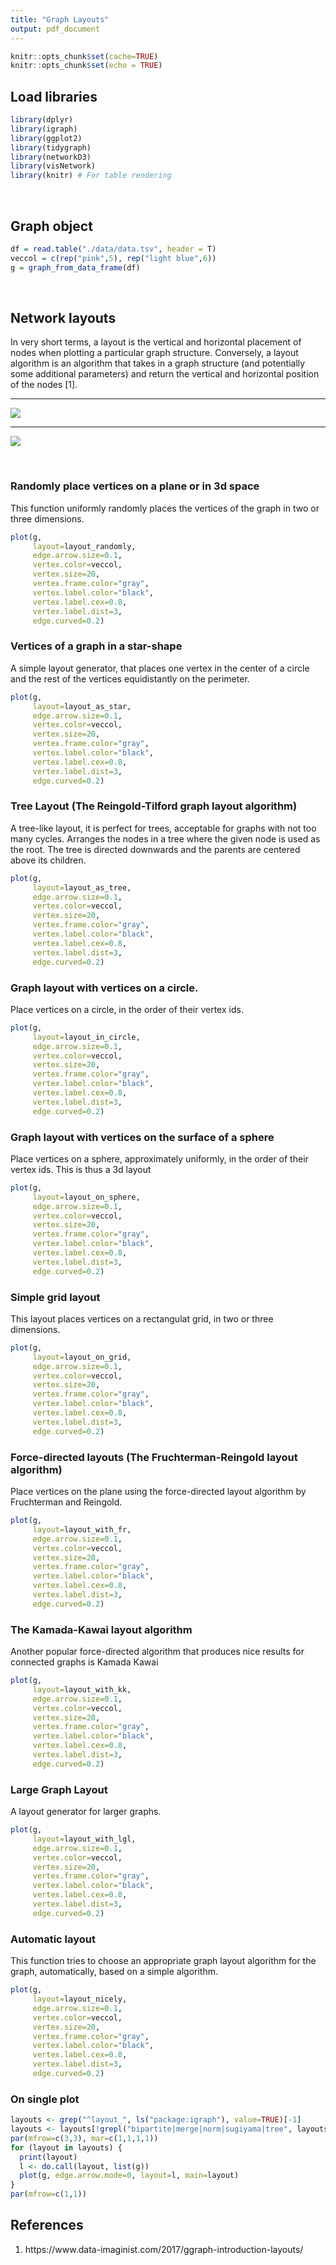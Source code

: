 ---
title: "Graph Layouts"
output: pdf_document
---


```{r setup, include=FALSE}
knitr::opts_chunk$set(cache=TRUE)
knitr::opts_chunk$set(echo = TRUE)
```

## Load libraries
```{r, message=FALSE}
library(dplyr)
library(igraph)
library(ggplot2)
library(tidygraph)
library(networkD3)
library(visNetwork)
library(knitr) # For table rendering
```

<br>

## Graph object
```{r}
df = read.table("./data/data.tsv", header = T)
veccol = c(rep("pink",5), rep("light blue",6))
g = graph_from_data_frame(df)
```

<br>

## Network layouts
In very short terms, a layout is the vertical and horizontal placement of nodes when plotting a particular graph structure. Conversely, a layout algorithm is an algorithm that takes in a graph structure (and potentially some additional parameters) and return the vertical and horizontal position of the nodes [1].

<hr>

![](images/igraph5.png)

<hr>

![](images/layout.png)

<br>

### Randomly place vertices on a plane or in 3d space
This function uniformly randomly places the vertices of the graph in two or three dimensions.
```{r}
plot(g, 
     layout=layout_randomly,
     edge.arrow.size=0.1, 
     vertex.color=veccol, 
     vertex.size=20,
     vertex.frame.color="gray",
     vertex.label.color="black",
     vertex.label.cex=0.8,
     vertex.label.dist=3,
     edge.curved=0.2)
```

### Vertices of a graph in a star-shape
A simple layout generator, that places one vertex in the center of a circle and the rest of the vertices equidistantly on the perimeter.
```{r}
plot(g, 
     layout=layout_as_star,
     edge.arrow.size=0.1,
     vertex.color=veccol,
     vertex.size=20,
     vertex.frame.color="gray",
     vertex.label.color="black",
     vertex.label.cex=0.8,
     vertex.label.dist=3,
     edge.curved=0.2)
```

### Tree Layout (The Reingold-Tilford graph layout algorithm)
A tree-like layout, it is perfect for trees, acceptable for graphs with not too many cycles. Arranges the nodes in a tree where the given node is used as the root. The tree is directed downwards and the parents are centered above its children.

```{r}
plot(g, 
     layout=layout_as_tree,
     edge.arrow.size=0.1,
     vertex.color=veccol,
     vertex.size=20,
     vertex.frame.color="gray",
     vertex.label.color="black",
     vertex.label.cex=0.8,
     vertex.label.dist=3,
     edge.curved=0.2)
```

### Graph layout with vertices on a circle.
Place vertices on a circle, in the order of their vertex ids.
```{r}
plot(g, 
     layout=layout_in_circle,
     edge.arrow.size=0.1,
     vertex.color=veccol,
     vertex.size=20,
     vertex.frame.color="gray",
     vertex.label.color="black",
     vertex.label.cex=0.8,
     vertex.label.dist=3,
     edge.curved=0.2)
```

### Graph layout with vertices on the surface of a sphere
Place vertices on a sphere, approximately uniformly, in the order of their vertex ids. This is thus a 3d layout
```{r}
plot(g, 
     layout=layout_on_sphere,
     edge.arrow.size=0.1,
     vertex.color=veccol,
     vertex.size=20,
     vertex.frame.color="gray",
     vertex.label.color="black",
     vertex.label.cex=0.8,
     vertex.label.dist=3,
     edge.curved=0.2)
```

### Simple grid layout
This layout places vertices on a rectangulat grid, in two or three dimensions.
```{r}
plot(g, 
     layout=layout_on_grid,
     edge.arrow.size=0.1, 
     vertex.color=veccol,
     vertex.size=20,
     vertex.frame.color="gray",
     vertex.label.color="black",
     vertex.label.cex=0.8,
     vertex.label.dist=3,
     edge.curved=0.2)
```

### Force-directed layouts (The Fruchterman-Reingold layout algorithm)
Place vertices on the plane using the force-directed layout algorithm by Fruchterman and Reingold.
```{r}
plot(g, 
     layout=layout_with_fr,
     edge.arrow.size=0.1, 
     vertex.color=veccol, 
     vertex.size=20,
     vertex.frame.color="gray",
     vertex.label.color="black",
     vertex.label.cex=0.8,
     vertex.label.dist=3,
     edge.curved=0.2)
```

### The Kamada-Kawai layout algorithm
Another popular force-directed algorithm that produces nice results for connected graphs is Kamada Kawai
```{r}
plot(g, 
     layout=layout_with_kk,
     edge.arrow.size=0.1,
     vertex.color=veccol,
     vertex.size=20,
     vertex.frame.color="gray",
     vertex.label.color="black",
     vertex.label.cex=0.8,
     vertex.label.dist=3,
     edge.curved=0.2)
```

### Large Graph Layout
A layout generator for larger graphs.

```{r}
plot(g, 
     layout=layout_with_lgl,
     edge.arrow.size=0.1,
     vertex.color=veccol,
     vertex.size=20,
     vertex.frame.color="gray",
     vertex.label.color="black",
     vertex.label.cex=0.8,
     vertex.label.dist=3,
     edge.curved=0.2)
```

### Automatic layout
This function tries to choose an appropriate graph layout algorithm for the graph, automatically, based on a simple algorithm.
```{r}
plot(g, 
     layout=layout_nicely,
     edge.arrow.size=0.1,
     vertex.color=veccol, 
     vertex.size=20,
     vertex.frame.color="gray",
     vertex.label.color="black",
     vertex.label.cex=0.8,
     vertex.label.dist=3,
     edge.curved=0.2)
```


### On single plot
```{r}
layouts <- grep("^layout_", ls("package:igraph"), value=TRUE)[-1] 
layouts <- layouts[!grepl("bipartite|merge|norm|sugiyama|tree", layouts)]
par(mfrow=c(3,3), mar=c(1,1,1,1))
for (layout in layouts) {
  print(layout)
  l <- do.call(layout, list(g)) 
  plot(g, edge.arrow.mode=0, layout=l, main=layout) 
}
par(mfrow=c(1,1))
```

## References
1. https://www.data-imaginist.com/2017/ggraph-introduction-layouts/

